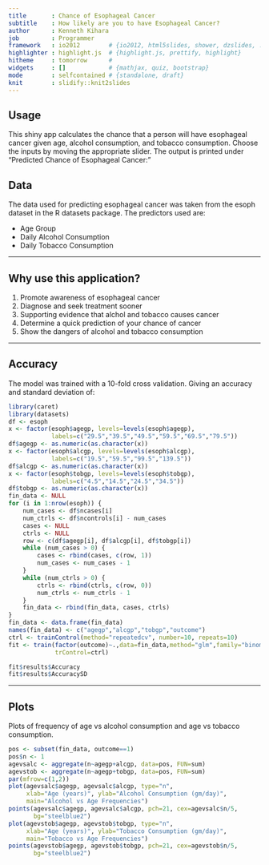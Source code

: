 ```yaml
---
title       : Chance of Esophageal Cancer
subtitle    : How likely are you to have Esophageal Cancer?
author      : Kenneth Kihara
job         : Programmer
framework   : io2012        # {io2012, html5slides, shower, dzslides, ...}
highlighter : highlight.js  # {highlight.js, prettify, highlight}
hitheme     : tomorrow      # 
widgets     : []            # {mathjax, quiz, bootstrap}
mode        : selfcontained # {standalone, draft}
knit        : slidify::knit2slides
---
```


## Usage
This shiny app calculates the chance that a person will have esophageal 
cancer given age, alcohol consumption, and tobacco consumption. Choose 
the inputs by moving the appropriate slider. The output is printed under 
"Predicted Chance of Esophageal Cancer:"

## Data
The data used for predicting esophageal cancer was taken from the esoph 
dataset in the R datasets package. The predictors used are:

- Age Group
- Daily Alcohol Consumption
- Daily Tobacco Consumption

---

## Why use this application?

1. Promote awareness of esophageal cancer
2. Diagnose and seek treatment sooner
3. Supporting evidence that alchol and tobacco causes cancer
4. Determine a quick prediction of your chance of cancer
5. Show the dangers of alcohol and tobacco consumption

---

## Accuracy
The model was trained with a 10-fold cross validation. Giving an accuracy 
and standard deviation of:
```r
library(caret)
library(datasets)
df <- esoph
x <- factor(esoph$agegp, levels=levels(esoph$agegp), 
            labels=c("29.5","39.5","49.5","59.5","69.5","79.5"))
df$agegp <- as.numeric(as.character(x))
x <- factor(esoph$alcgp, levels=levels(esoph$alcgp), 
            labels=c("19.5","59.5","99.5","139.5"))
df$alcgp <- as.numeric(as.character(x))
x <- factor(esoph$tobgp, levels=levels(esoph$tobgp), 
            labels=c("4.5","14.5","24.5","34.5"))
df$tobgp <- as.numeric(as.character(x))
fin_data <- NULL
for (i in 1:nrow(esoph)) {
    num_cases <- df$ncases[i]
    num_ctrls <- df$ncontrols[i] - num_cases
    cases <- NULL
    ctrls <- NULL
    row <- c(df$agegp[i], df$alcgp[i], df$tobgp[i])
    while (num_cases > 0) {
        cases <- rbind(cases, c(row, 1))
        num_cases <- num_cases - 1
    }
    while (num_ctrls > 0) {
        ctrls <- rbind(ctrls, c(row, 0))
        num_ctrls <- num_ctrls - 1
    }
    fin_data <- rbind(fin_data, cases, ctrls)
}
fin_data <- data.frame(fin_data)
names(fin_data) <- c("agegp","alcgp","tobgp","outcome")
ctrl <- trainControl(method="repeatedcv", number=10, repeats=10)
fit <- train(factor(outcome)~.,data=fin_data,method="glm",family="binomial",
             trControl=ctrl)
```

```r
fit$results$Accuracy
fit$results$AccuracySD
```

---

## Plots

Plots of frequency of age vs alcohol consumption and age vs tobacco 
consumption.
```r
pos <- subset(fin_data, outcome==1)
pos$n <- 1
agevsalc <- aggregate(n~agegp+alcgp, data=pos, FUN=sum)
agevstob <- aggregate(n~agegp+tobgp, data=pos, FUN=sum)
par(mfrow=c(1,2))
plot(agevsalc$agegp, agevsalc$alcgp, type="n",
     xlab="Age (years)", ylab="Alcohol Consumption (gm/day)",
     main="Alcohol vs Age Frequencies")
points(agevsalc$agegp, agevsalc$alcgp, pch=21, cex=agevsalc$n/5, 
       bg="steelblue2")
plot(agevstob$agegp, agevstob$tobgp, type="n",
     xlab="Age (years)", ylab="Tobacco Consumption (gm/day)",
     main="Tobacco vs Age Frequencies")
points(agevstob$agegp, agevstob$tobgp, pch=21, cex=agevstob$n/5, 
       bg="steelblue2")
```
